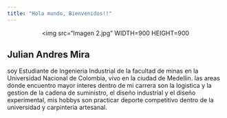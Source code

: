```yaml
---
title: "Hola mundo, Bienvenidos!!"
---
```




<center>
<img src="Imagen 2.jpg" WIDTH=900 HEIGHT=900
</center> 




## Julian Andres Mira


soy Estudiante de Ingenieria Industrial de la facultad de minas en la Universidad Nacional de Colombia, vivo en la ciudad de Medellin.
las areas donde encuentro mayor interes dentro de mi carrera son la logistica y la gestion de la cadena de suministro, el diseño industrial y el diseño experimental, mis hobbys son practicar deporte competitivo dentro de la universidad y carpinteria artesanal.
